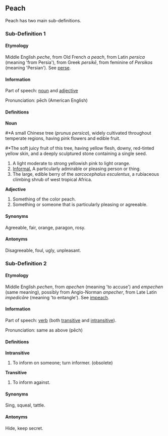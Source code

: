 ==Peach==

Peach has two main sub-definitions.

===Sub-Definition 1===

====Etymology====

Middle English <i>peche</i>, from Old French <i>a peach</i>, from Latin <i>persica</i> (meaning 'from Persia'), from Greek <i>persikē</i>, from feminine of <i>Persikos</i> (meaning 'Persian'). See [[perse]].

====Information====

Part of speech: [[noun]] and [[adjective]]

Pronunciation: pēch (American English)

====Definitions====

<b>Noun</b>

#*A small Chinese tree (<i>prunus persica</i>), widely cultivated throughout temperate regions, having pink flowers and edible fruit.
#*The soft juicy fruit of this tree, having yellow flesh, downy, red-tinted yellow skin, and a deeply sculptured stone containing a single seed.
#A light moderate to strong yellowish pink to light orange.
#<u>Informal.</u> A particularly admirable or pleasing person or thing.
#The large, edible berry of the <i>sarcocephalus esculentus</i>, a rubiaceous climbing shrub of west tropical Africa.

<b>Adjective</b>

#Something of the color peach.
#Something or someone that is particularly pleasing or agreeable.

====Synonyms====

Agreeable, fair, orange, paragon, rosy.

====Antonyms====

Disagreeable, foul, ugly, unpleasant.

===Sub-Definition 2===

====Etymology====

Middle English <i>pechen</i>, from <i>apechen</i> (meaning 'to accuse') and <i>empechen</i> (same meaning), possibly from Anglo-Norman <i>anpecher</i>, from Late Latin <i>impedicāre</i> (meaning 'to entangle'). See [[impeach]].

====Information====

Part of speech: [[verb]] (both [[transitive]] and [[intransitive]]).

Pronunciation: same as above (pēch)

====Definitions====

<b>Intransitive</b>

#To inform on someone; turn informer. (obsolete)

<b>Transitive</b>

#To inform against.

====Synonyms====

Sing, squeal, tattle.

====Antonyms====

Hide, keep secret.